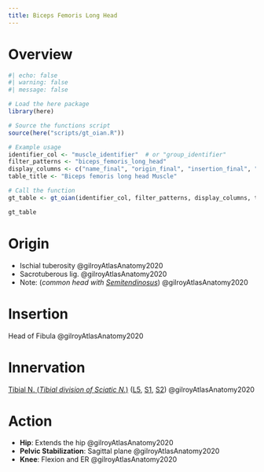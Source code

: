 ```yaml
---
title: Biceps Femoris Long Head
---
```



# Overview

```r
#| echo: false
#| warning: false
#| message: false

# Load the here package
library(here)

# Source the functions script
source(here("scripts/gt_oian.R"))

# Example usage
identifier_col <- "muscle_identifier"  # or "group_identifier"
filter_patterns <- "biceps_femoris_long_head"
display_columns <- c("name_final", "origin_final", "insertion_final", "innervation_final", "action_final")
table_title <- "Biceps femoris long head Muscle"

# Call the function
gt_table <- gt_oian(identifier_col, filter_patterns, display_columns, table_title)

gt_table
```

# Origin {#origin}

- Ischial tuberosity @gilroyAtlasAnatomy2020
- Sacrotuberous lig. @gilroyAtlasAnatomy2020
- Note: (*common head with* [*Semitendinosus*]({{< var ref-semitendinosus.path >}})) @gilroyAtlasAnatomy2020



# Insertion {#insertion}
Head of Fibula @gilroyAtlasAnatomy2020

# Innervation {#innervation}

[Tibial N. (*Tibial division of Sciatic N.*)]({{< var ref-tibial-nerve.path >}}) ([L5]({{< var ref-nerve-root.l5 >}}), [S1]({{< var ref-nerve-root.s1 >}}), [S2]({{< var ref-nerve-root.s2 >}})) @gilroyAtlasAnatomy2020

# Action {#action}

- **Hip**: Extends the hip @gilroyAtlasAnatomy2020
- **Pelvic Stabilization**: Sagittal plane @gilroyAtlasAnatomy2020
- **Knee**: Flexion and ER @gilroyAtlasAnatomy2020

